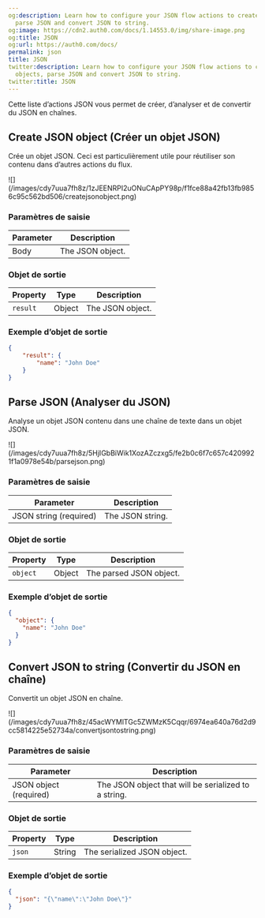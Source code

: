 ```yaml
---
og:description: Learn how to configure your JSON flow actions to create JSON objects,
  parse JSON and convert JSON to string.
og:image: https://cdn2.auth0.com/docs/1.14553.0/img/share-image.png
og:title: JSON
og:url: https://auth0.com/docs/
permalink: json
title: JSON
twitter:description: Learn how to configure your JSON flow actions to create JSON
  objects, parse JSON and convert JSON to string.
twitter:title: JSON
---
```


Cette liste d’actions JSON vous permet de créer, d’analyser et de convertir du JSON en chaînes.

## Create JSON object (Créer un objet JSON)

Crée un objet JSON. Ceci est particulièrement utile pour réutiliser son contenu dans d’autres actions du flux.

<Frame>![](/images/cdy7uua7fh8z/1zJEENRPI2uONuCApPY98p/f1fce88a42fb13fb9856c95c562bd506/createjsonobject.png)</Frame>

### Paramètres de saisie

<table class="table">
<thead>
<tr>
<th><b>Parameter</b></th>
<th><b>Description</b></th>
</tr>
</thead>
<tbody>
<tr>
<td>Body</td>
<td>
              The JSON object.
          </td>
</tr>
</tbody>
</table>

### Objet de sortie

<table class="table">
<thead>
<tr>
<th><b>Property</b></th>
<th><b>Type</b></th>
<th><b>Description</b></th>
</tr>
</thead>
<tbody>
<tr>
<td><code>result</code></td>
<td>Object</td>
<td>The JSON object.</td>
</tr>
</tbody>
</table>

### Exemple d’objet de sortie

```json lines
{
	"result": {
		"name": "John Doe"
	}
}
```






## Parse JSON (Analyser du JSON)

Analyse un objet JSON contenu dans une chaîne de texte dans un objet JSON.

<Frame>![](/images/cdy7uua7fh8z/5HjIGbBiWik1XozAZczxg5/fe2b0c6f7c657c4209921f1a0978e54b/parsejson.png)</Frame>

### Paramètres de saisie

<table class="table">
<thead>
<tr>
<th><b>Parameter</b></th>
<th><b>Description</b></th>
</tr>
</thead>
<tbody>
<tr>
<td>JSON string (required)</td>
<td>
              The JSON string.
          </td>
</tr>
</tbody>
</table>

### Objet de sortie

<table class="table">
<thead>
<tr>
<th><b>Property</b></th>
<th><b>Type</b></th>
<th><b>Description</b></th>
</tr>
</thead>
<tbody>
<tr>
<td><code>object</code></td>
<td>Object</td>
<td>The parsed JSON object.</td>
</tr>
</tbody>
</table>

### Exemple d’objet de sortie

```json lines
{
  "object": {
    "name": "John Doe"
  }
}
```






## Convert JSON to string (Convertir du JSON en chaîne)

Convertit un objet JSON en chaîne.

<Frame>![](/images/cdy7uua7fh8z/45acWYMlTGc5ZWMzK5Cqqr/6974ea640a76d2d9cc5814225e52734a/convertjsontostring.png)</Frame>

### Paramètres de saisie

<table class="table">
<thead>
<tr>
<th><b>Parameter</b></th>
<th><b>Description</b></th>
</tr>
</thead>
<tbody>
<tr>
<td>JSON object (required)</td>
<td>
              The JSON object that will be serialized to a string.
          </td>
</tr>
</tbody>
</table>

### Objet de sortie

<table class="table">
<thead>
<tr>
<th><b>Property</b></th>
<th><b>Type</b></th>
<th><b>Description</b></th>
</tr>
</thead>
<tbody>
<tr>
<td><code>json</code></td>
<td>String</td>
<td>The serialized JSON object.</td>
</tr>
</tbody>
</table>

### Exemple d’objet de sortie

```json lines
{
  "json": "{\"name\":\"John Doe\"}"
}
```